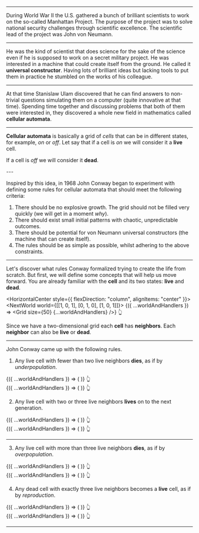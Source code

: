 
<Intro />
<Setup />

---


<TextWrapper>

During World War II the U.S. gathered a bunch of brilliant scientists
to work on the so-called Manhattan Project.
The purpose of the project was to solve national security challenges through scientific excellence.
The scientific lead of the project was John von Neumann.

</TextWrapper>

---

<TextWrapper>

He was the kind of scientist that does science for the sake of the science even if he is supposed
to work on a secret military project.
He was interested in a machine that could create itself from the ground.
He called it **universal constructor**. Having lots of brilliant ideas but lacking tools
to put them in practice he stumbled on the works of his colleague.

</TextWrapper>

---

<TextWrapper>

At that time Stanislaw Ulam discovered that he can find answers
to non-trivial questions simulating them on a computer (quite innovative at that time).
Spending time together and discussing problems that both of them
were interested in, they discovered a whole new field in mathematics called **cellular automata**.

</TextWrapper>

---


**Cellular automata** is basically a grid of _cells_ that can be
in different states, for example, _on_ or _off_.
Let say that if a cell is _on_
we will consider it a **live** cell.

<HorizontalCenter>
  <Cell alive size={60} />
</HorizontalCenter>

If a cell is _off_ we will consider it **dead**.

<HorizontalCenter>
  <Cell size={60} />
</HorizontalCenter>
---

Inspired by this idea, in 1968 John Conway began to experiment with defining some rules for cellular automata that should meet the following criteria:

1. There should be no explosive growth. The grid should not be filled very quickly (we will get in a moment _why_).
1. There should exist small initial patterns with chaotic, unpredictable outcomes.
1. There should be potential for von Neumann universal constructors (the machine that can create itself).
1. The rules should be as simple as possible, whilst adhering to the above constraints.

---


Let's discover what rules Conway formalized trying to create the life from scratch.
But first, we will define some concepts that will help us move forward.
You are already familiar with the **cell** and its two states: **live** and **dead**.

<HorizontalCenter style={{ flexDirection: "column", alignItems: "center" }}>
  <NextWorld world={[[1, 0, 1], [0, 1, 0], [1, 0, 1]]}>
    {({ ...worldAndHandlers }) => <Grid size={50} {...worldAndHandlers} />}
  </NextWorld>
  <Finger>👆</Finger>
</HorizontalCenter>

Since we have a two-dimensional grid each **cell** has **neighbors**.
Each **neighbor** can also be **live** or **dead**.

---

John Conway came up with the following rules.

1. Any live cell with fewer than two live neighbors **dies**, as if by _underpopulation_.

<HorizontalCenter justify="space-around">
  <div>
    <NextWorld world={[[0, 0, 0], [0, 1, 0], [0, 0, 0]]}>
      {({ ...worldAndHandlers }) => (
        <Grid size={60} specialCells={[[1, 1]]} willDie {...worldAndHandlers} />
      )}
    </NextWorld>
    <Finger>👆</Finger>
  </div>
  <div>
    <NextWorld world={[[1, 0, 0], [0, 1, 0], [0, 0, 1]]}>
      {({ ...worldAndHandlers }) => (
        <Grid size={60} specialCells={[[0, 0], [2, 2]]} willDie {...worldAndHandlers} />
      )}
    </NextWorld>
    <Finger>👆</Finger>

  </div>
</HorizontalCenter>

2. Any live cell with two or three live neighbors **lives** on to the next generation.

<HorizontalCenter justify="space-around">
  <div>
    <NextWorld world={[[0, 0, 1], [0, 1, 0], [1, 0, 0]]}>
      {({ ...worldAndHandlers }) => (
        <Grid size={60} specialCells={[[1, 1]]} {...worldAndHandlers} />
      )}
    </NextWorld>
    <Finger>👆</Finger>

  </div>
  <div>
    <NextWorld world={[[1, 0, 0], [0, 1, 0], [1, 0, 1]]}>
      {({ ...worldAndHandlers }) => (
        <Grid size={60} specialCells={[[1, 1]]} {...worldAndHandlers} />
      )}
    </NextWorld>
    <Finger>👆</Finger>
  </div>
</HorizontalCenter>

---

3. Any live cell with more than three live neighbors **dies**, as if by _overpopulation_.

<HorizontalCenter justify="space-around">
  <div>
    <NextWorld world={[[1, 1, 0], [0, 1, 0], [1, 0, 1]]}>
      {({ ...worldAndHandlers }) => (
        <Grid size={60} specialCells={[[1, 1]]} willDie {...worldAndHandlers} />
      )}
    </NextWorld>
    <Finger>👆</Finger>
  </div>
  <div>
    <NextWorld world={[[1, 1, 0], [1, 1, 0], [1, 1, 0]]}>
      {({ ...worldAndHandlers }) => (
        <Grid
          size={60}
          specialCells={[[1, 0], [1, 1]]}
          willDie
          {...worldAndHandlers}
        />
      )}
    </NextWorld>
    <Finger>👆</Finger>
  </div>
</HorizontalCenter>

4. Any dead cell with exactly three live neighbors becomes a **live** cell, as if by _reproduction_.

<HorizontalCenter justify="space-around">
  <div>
    <NextWorld world={[[0, 1, 0], [0, 0, 1], [0, 0, 1]]}>
      {({ ...worldAndHandlers }) => (
        <Grid size={60} specialCells={[[1, 1]]} {...worldAndHandlers} />
      )}
    </NextWorld>
    <Finger>👆</Finger>
  </div>
  <div>
    <NextWorld world={[[1, 0, 1], [0, 1, 0], [1, 0, 1]]}>
      {({ ...worldAndHandlers }) => (
        <Grid
          size={60}
          specialCells={[[0, 1], [1, 0], [1, 2], [2, 1]]}
          {...worldAndHandlers}
        />
      )}
    </NextWorld>
    <Finger>👆</Finger>
  </div>
</HorizontalCenter>

---


<Table rows={11} cols={11} cellSize={44} />
